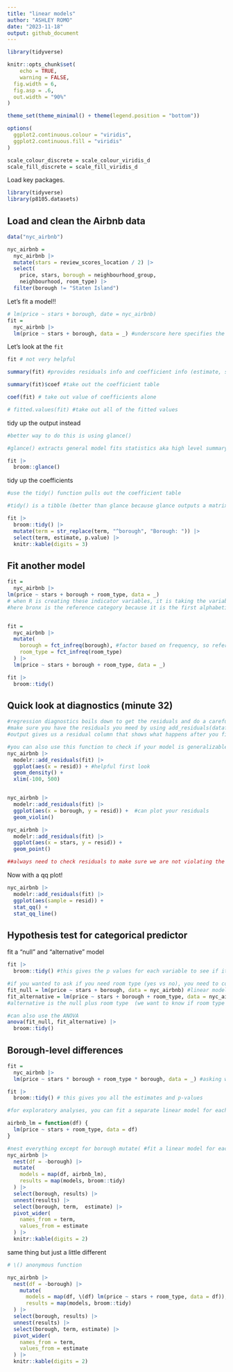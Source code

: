 ```yaml
---
title: "linear models"
author: "ASHLEY ROMO"
date: "2023-11-18"
output: github_document
---
```


```r
library(tidyverse)

knitr::opts_chunk$set(
	echo = TRUE,
	warning = FALSE,
  fig.width = 6,
  fig.asp = .6,
  out.width = "90%"
)

theme_set(theme_minimal() + theme(legend.position = "bottom"))

options(
  ggplot2.continuous.colour = "viridis",
  ggplot2.continuous.fill = "viridis"
)

scale_colour_discrete = scale_colour_viridis_d
scale_fill_discrete = scale_fill_viridis_d
```

Load key packages.

```r
library(tidyverse)
library(p8105.datasets)
```



## Load and clean the Airbnb data

```r
data("nyc_airbnb")

nyc_airbnb = 
  nyc_airbnb |> 
  mutate(stars = review_scores_location / 2) |> 
  select(
    price, stars, borough = neighbourhood_group, 
    neighbourhood, room_type) |> 
  filter(borough != "Staten Island")

```


Let's fit a model!!

```r
# lm(price ~ stars + borough, date = nyc_airbnb)
fit = 
  nyc_airbnb |> 
  lm(price ~ stars + borough, data = _) #underscore here specifies the dataset
```


Let's look at the `fit`

```r
fit # not very helpful

summary(fit) #provides residuals info and coefficient info (estimate, sd error, t value, and p value)

summary(fit)$coef #take out the coefficient table 

coef(fit) # take out value of coefficients alone

# fitted.values(fit) #take out all of the fitted values
```

tidy up the output instead

```r
#better way to do this is using glance()

#glance() extracts general model fits statistics aka high level summary of how well the model works, including R^2, adjusted R^2, overal gloval p value, etc

fit |> 
  broom::glance()
```


tidy up the coefficients

```r
#use the tidy() function pulls out the coefficient table

#tidy() is a tibble (better than glance because glance outputs a matrix)

fit |> 
  broom::tidy() |> 
  mutate(term = str_replace(term, "^borough", "Borough: ")) |> 
  select(term, estimate, p.value) |> 
  knitr::kable(digits = 3)
```

## Fit another model


```r
fit = 
  nyc_airbnb |>
lm(price ~ stars + borough + room_type, data = _)
# when R is creating these indicator variables, it is taking the variable you started out with and assuming there is a factor ordering in alphabetical order
#here bronx is the reference category because it is the first alphabetically, but you can specificy the order


fit = 
  nyc_airbnb |> 
  mutate(
    borough = fct_infreq(borough), #factor based on frequency, so reference category changes. Now, reference is Manhattan
    room_type = fct_infreq(room_type)
  ) |> 
  lm(price ~ stars + borough + room_type, data = _)

fit |> 
  broom::tidy()
```



## Quick look at diagnostics (minute 32)

```r
#regression diagnostics boils down to get the residuals and do a careful inspection of residuals to make sure you don't have overly skewed distributions and non-normal distributions
#make sure you have the residuals you meed by using add_residuals(dataframe,added residuals form the model you just fit) function
#output gives us a residual column that shows what happens after you fit this model (here, it is the model = fit) and apply it to this dataset (Data = nyc_airbnb) to compute the residuals that go along with the data

#you can also use this function to check if your model is generalizable  
nyc_airbnb |> 
  modelr::add_residuals(fit) |> 
  ggplot(aes(x = resid)) + #helpful first look
  geom_density() +
  xlim(-100, 500)


nyc_airbnb |> 
  modelr::add_residuals(fit) |> 
  ggplot(aes(x = borough, y = resid)) +  #can plot your residuals
  geom_violin() 

nyc_airbnb |> 
  modelr::add_residuals(fit) |> 
  ggplot(aes(x = stars, y = resid)) + 
  geom_point() 

##always need to check residuals to make sure we are not violating the assumption 
```

Now with a qq plot!

```r
nyc_airbnb |> 
  modelr::add_residuals(fit) |> 
  ggplot(aes(sample = resid)) + 
  stat_qq() + 
  stat_qq_line()
```

## Hypothesis test for categorical predictor

fit a "null" and "alternative" model

```r
fit |> 
  broom::tidy() #this gives the p values for each variable to see if it is significant

#if you wanted to ask if you need room type (yes vs no), you need to compare a model with the categorical predictor and one without 
fit_null = lm(price ~ stars + borough, data = nyc_airbnb) #linear model of price on stars and borough using nyc_airbnb model
fit_alternative = lm(price ~ stars + borough + room_type, data = nyc_airbnb)
#alternative is the null plus room type  (we want to know if room type is significant)

#can also use the ANOVA 
anova(fit_null, fit_alternative) |> 
  broom::tidy() 
```

## Borough-level differences

```r
fit = 
  nyc_airbnb |> 
  lm(price ~ stars * borough + room_type * borough, data = _) #asking whether or not price depends on stars and room type in this data set but want to allow  the effect of stars to vary by boroughs and the effect of room type vary by borough

fit |> 
  broom::tidy() # this gives you all the estimates and p-values
```



```r
#for exploratory analyses, you can fit a separate linear model for each borough and look at the slope of stars

airbnb_lm = function(df) {
  lm(price ~ stars + room_type, data = df)
}

#nest everything except for borough mutate( #fit a linear model for each borough; models column is going to map across the dataframe column and im going to fit a linear model that goes along with that
nyc_airbnb |> 
  nest(df = -borough) |> 
  mutate(
    models = map(df, airbnb_lm),
    results = map(models, broom::tidy)    
  ) |> 
  select(borough, results) |> 
  unnest(results) |> 
  select(borough, term,  estimate) |> 
  pivot_wider(
    names_from = term,
    values_from = estimate
  ) |> 
  knitr::kable(digits = 2)
```

same thing but just a little different

```r
# \() anonymous function

nyc_airbnb |> 
  nest(df = -borough) |>  
    mutate(
      models = map(df, \(df) lm(price ~ stars + room_type, data = df)),
      results = map(models, broom::tidy)
  ) |> 
  select(borough, results) |> 
  unnest(results) |> 
  select(borough, term, estimate) |> 
  pivot_wider(
    names_from = term,
    values_from = estimate
  ) |> 
  knitr::kable(digits = 2)
```

